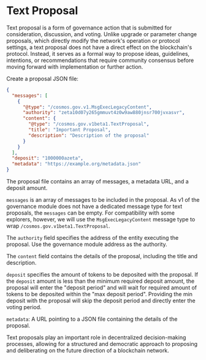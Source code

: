 # Text Proposal

Text proposal is a form of governance action that is submitted for
consideration, discussion, and voting. Unlike upgrade or parameter change
proposals, which directly modify the network's operation or protocol settings, a
text proposal does not have a direct effect on the blockchain's protocol.
Instead, it serves as a formal way to propose ideas, guidelines, intentions, or
recommendations that require community consensus before moving forward with
implementation or further action.

Create a proposal JSON file:

```json filename="proposal.json"
{
  "messages": [
    {
      "@type": "/cosmos.gov.v1.MsgExecLegacyContent",
      "authority": "zeta10d07y265gmmuvt4z0w9aw880jnsr700jvxasvr",
      "content": {
        "@type": "/cosmos.gov.v1beta1.TextProposal",
        "title": "Important Proposal",
        "description": "Description of the proposal"
      }
    }
  ],
  "deposit": "1000000azeta",
  "metadata": "https://example.org/metadata.json"
}
```

The proposal file contains an array of messages, a metadata URL, and a deposit
amount.

`messages` is an array of messages to be included in the proposal. As v1 of the
governance module does not have a dedicated message type for text proposals, the
`messages` can be empty. For compatibility with some explorers, however, we will
use the `MsgExecLegacyContent` message type to wrap
`/cosmos.gov.v1beta1.TextProposal`.

The `authority` field specifies the address of the entity executing the
proposal. Use the governance module address as the authority.

The `content` field contains the details of the proposal, including the title
and description.

`deposit` specifies the amount of tokens to be deposited with the proposal. If
the `deposit` amount is less than the minimum required deposit amount, the
proposal will enter the "deposit period" and will wait for required amount of
tokens to be deposited within the "max deposit period". Providing the min
deposit with the proposal will skip the deposit period and directly enter the
voting period.

`metadata`: A URL pointing to a JSON file containing the details of the
proposal.

Text proposals play an important role in decentralized decision-making
processes, allowing for a structured and democratic approach to proposing and
deliberating on the future direction of a blockchain network.
